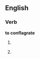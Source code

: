 ==English==

===Verb===
'''to conflagrate'''

# {{{1|Cause to start buring}}}
# {{{2|Start to burn or burst into flames}}}
#:''{{{2|Through use of a match, I shall conflagrate the camp fire.}}}''